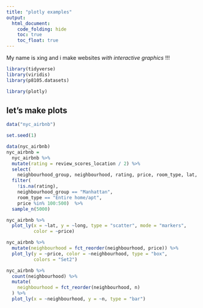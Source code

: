 ```yaml
---
title: "plotly examples"
output: 
  html_document:
    code_folding: hide
    toc: true
    toc_float: true
---
```


My name is xing and i make websites _with interactive graphics_ !!!

```r
library(tidyverse)
library(viridis)
library(p8105.datasets)

library(plotly)
```


## let's make plots

```r
data("nyc_airbnb")
```

```r
set.seed(1)

data(nyc_airbnb)
nyc_airbnb = 
  nyc_airbnb %>% 
  mutate(rating = review_scores_location / 2) %>%
  select(
    neighbourhood_group, neighbourhood, rating, price, room_type, lat, long) %>%
  filter(
    !is.na(rating), 
    neighbourhood_group == "Manhattan",
    room_type == "Entire home/apt",
    price %in% 100:500)  %>% 
  sample_n(5000)
```

```r
nyc_airbnb %>% 
  plot_ly(x = ~lat, y = ~long, type = "scatter", mode = "markers",
          color = ~price)
```

```r
nyc_airbnb %>% 
  mutate(neighbourhood = fct_reorder(neighbourhood, price)) %>% 
  plot_ly(y = ~price, color = ~neighbourhood, type = "box",
          colors = "Set2")
```

```r
nyc_airbnb %>% 
  count(neighbourhood) %>% 
  mutate(
    neighbourhood = fct_reorder(neighbourhood, n)
  ) %>% 
  plot_ly(x = ~neighbourhood, y = ~n, type = "bar")
```




